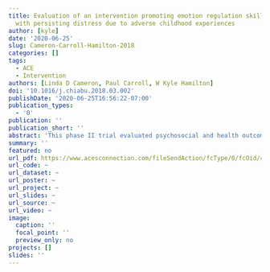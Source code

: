 ```yaml
---
title: Evaluation of an intervention promoting emotion regulation skills for adults
  with persisting distress due to adverse childhood experiences
author: [kyle]
date: '2020-06-25'
slug: Cameron-Carroll-Hamilton-2018
categories: []
tags:
  - ACE
  - Intervention
authors: [Linda D Cameron, Paul Carroll, W Kyle Hamilton]
doi: '10.1016/j.chiabu.2018.03.002'
publishDate: '2020-06-25T16:56:22-07:00'
publication_types:
  - '0'
publication: ''
publication_short: ''
abstract: 'This phase II trial evaluated psychosocial and health outcomes of an intervention designed to improve emotion regulation skills in adults suffering from Adverse Childhood Experiences (ACEs). The study utilized a pretest-posttest design in which 92 adults enrolled in the community-based program completed pretest measures, attended either a faith-based or secular version of the 12-week ACE Overcomers program, and then completed posttest measures. The theory-guided program involved group sessions providing education and skills training to improve emotion regulation, self-awareness, resilience, and social functioning. Pretest and posttest surveys included measures of emotional regulation (suppression, rumination, cognitive reappraisal, and mindfulness), resilience (ego resilience and general self-efficacy), emotional experiences (perceived stress, moods, and depressive symptoms), quality of life (the SF-36 domains), and physical symptoms and illness (symptom load and sick days). Analyses revealed significant improvements from pretest to posttest in all facets of emotion regulation (p<.01), psychological resilience (p<.001), mental well-being (p<.001) and physical symptoms and illness (p<.001), and in specific facets of quality of life (p<.001). The faith-based and secular versions of the program yielded comparable improvements in well-being. Improvements were comparable for older versus younger participants, except that younger participants reported greater improvements in perceived stress (p<.05). These preliminary findings support the application of an emotion regulation perspective to interventions for adults with high ACEs. The study, with its single-group design, represents a promising step in the translational research pathway and provides support for further studies utilizing comparison groups.'
summary: ''
featured: no
url_pdf: https://www.acesconnection.com/fileSendAction/fcType/0/fcOid/475458920974926413/filePointer/475458920974926620/fodoid/475458920974926616/Cameron%2C%20Carroll%2C%20%26%20Hamilton%202018.pdf
url_code: ~
url_dataset: ~
url_poster: ~
url_project: ~
url_slides: ~
url_source: ~
url_video: ~
image:
  caption: ''
  focal_point: ''
  preview_only: no
projects: []
slides: ''
---
```

